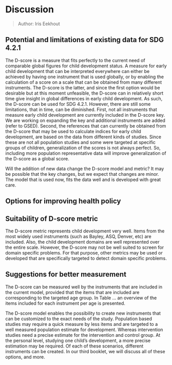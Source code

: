 # Discussion {#ch:discussion2}

> Author: Iris Eekhout

## Potential and limitations of existing data for SDG 4.2.1

The D-score is a measure that fits perfectly to the current need of comparable global figures for child development status. A measure for early child development that can be interpreted everywhere can either be achieved by having one instrument that is used globally, or by enabling the calculation of a score on a scale that can be obtained from many different instruments. The D-score is the latter, and since the first option would be desirable but at this moment unfeasible, the D-score can in relatively short time give insight in global differences in early child development. As such, the D-score can be used for SDG 4.2.1. However, there are still some limitations, that in time, can be diminished. First, not all instruments that measure early child development are currently included in the D-score key. We are working on expanding the key and additional instruments are added (refer to GSED).
Second, the references that can currently be obtained from the D-score that may be used to calculate indices for early child development, are based on the data from different kinds of studies. Since these are not all population studies and some were targeted at specific groups of children, generalization of the scores is not always perfect. So, including more population representative data will improve generalization of the D-score as a global score.  

Will the addition of new data change the D-score model and metric? It may be possible that the key changes, but we expect that changes are minor. The model that is used now, fits the data well and is developed with great care. 

## Options for improving health policy

## Suitability of D-score metric

The D-score metric represents child development very well. Items from the most widely used instruments (such as Bayley, ASQ, Denver, etc) are included. Also, the child development domains are well represented over the entire scale. 
However, the D-score may not be well suited to screen for domain specific problems. For that purpose, other metrics may be used or developed that are specifically targeted to detect domain specific problems. 

## Suggestions for better measurement

The D-score can be measured well by the instruments that are included in the current model, provided that the items that are included are corresponding to the targeted age group. In Table ... an overview of the items included for each instrument per age is presented.

The D-score model enables the possibility to create new instruments that can be customized to the exact needs of the study. Population based studies may require a quick measure by less items and are targeted to a well measured population estimate for development. Whereas intervention studies need a precise estimate for the intervention and control group. At the personal level, studying one child's development, a more precise estimation may be required. Of each of these scenarios, different instruments can be created. In our third booklet, we will discuss all of these options, and more. 
